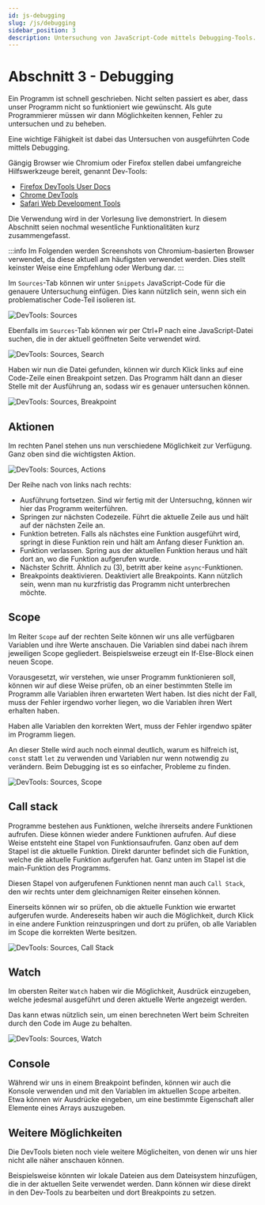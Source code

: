 ```yaml
---
id: js-debugging
slug: /js/debugging
sidebar_position: 3
description: Untersuchung von JavaScript-Code mittels Debugging-Tools.
---
```


# Abschnitt 3 - Debugging

Ein Programm ist schnell geschrieben. Nicht selten passiert es aber, dass unser
Programm nicht so funktioniert wie gewünscht. Als gute Programmierer müssen wir
dann Möglichkeiten kennen, Fehler zu untersuchen und zu beheben.

Eine wichtige Fähigkeit ist dabei das Untersuchen von ausgeführten Code
mittels Debugging.

Gängig Browser wie Chromium oder Firefox stellen dabei umfangreiche Hilfswerkzeuge
bereit, genannt Dev-Tools:

- [Firefox DevTools User Docs](https://firefox-source-docs.mozilla.org/devtools-user/)
- [Chrome DevTools](https://developer.chrome.com/docs/devtools)
- [Safari Web Development Tools](https://developer.apple.com/safari/tools/)

Die Verwendung wird in der Vorlesung live demonstriert. In diesem Abschnitt
seien nochmal wesentliche Funktionalitäten kurz zusammengefasst.

:::info
Im Folgenden werden Screenshots von Chromium-basierten Browser verwendet, da
diese aktuell am häufigsten verwendet werden. Dies stellt keinster Weise
eine Empfehlung oder Werbung dar.
:::

Im `Sources`-Tab können wir unter `Snippets` JavaScript-Code für die genauere
Untersuchung einfügen. Dies kann nützlich sein, wenn sich ein problematischer
Code-Teil isolieren ist.

![DevTools: Sources](/img/web/dev-tools-sources.png)

Ebenfalls im `Sources`-Tab können wir per Ctrl+P nach eine JavaScript-Datei
suchen, die in der aktuell geöffneten Seite verwendet wird.

![DevTools: Sources, Search](/img/web/dev-tools-sources-search.png)

Haben wir nun die Datei gefunden, können wir durch Klick links auf eine
Code-Zeile einen Breakpoint setzen. Das Programm hält dann an dieser Stelle
mit der Ausführung an, sodass wir es genauer untersuchen können.

![DevTools: Sources, Breakpoint](/img/web/dev-tools-breakpoint.png)

## Aktionen

Im rechten Panel stehen uns nun verschiedene Möglichkeit zur Verfügung. Ganz
oben sind die wichtigsten Aktion.

![DevTools: Sources, Actions](/img/web/dev-tools-actions.png)

Der Reihe nach von links nach rechts:

* Ausführung fortsetzen. Sind wir fertig mit der Untersuchng, können wir hier
  das Programm weiterführen.
* Springen zur nächsten Codezeile. Führt die aktuelle Zeile aus und hält auf
  der nächsten Zeile an.
* Funktion betreten. Falls als nächstes eine Funktion ausgeführt wird, springt
  in diese Funktion rein und hält am Anfang dieser Funktion an.
* Funktion verlassen. Spring aus der aktuellen Funktion heraus und hält dort
  an, wo die Funktion aufgerufen wurde.
* Nächster Schritt. Ähnlich zu (3), betritt aber keine `async`-Funktionen.
* Breakpoints deaktivieren. Deaktiviert alle Breakpoints. Kann nützlich sein,
  wenn man nu kurzfristig das Programm nicht unterbrechen möchte.


## Scope

Im Reiter `Scope` auf der rechten Seite können wir uns alle verfügbaren
Variablen und ihre Werte anschauen. Die Variablen sind dabei nach ihrem jeweiligen Scope
gegliedert. Beispielsweise erzeugt ein If-Else-Block einen neuen Scope.

Vorausgesetzt, wir verstehen, wie unser Programm funktionieren soll, können
wir auf diese Weise prüfen, ob an einer bestimmten Stelle im Programm alle
Variablen ihren erwarteten Wert haben. Ist dies nicht der Fall, muss der
Fehler irgendwo vorher liegen, wo die Variablen ihren Wert erhalten haben.

Haben alle Variablen den korrekten Wert, muss der Fehler irgendwo später im
Programm liegen.

An dieser Stelle wird auch noch einmal deutlich, warum es hilfreich ist, `const`
statt `let` zu verwenden und Variablen nur wenn notwendig zu verändern. Beim
Debugging ist es so einfacher, Probleme zu finden.

![DevTools: Sources, Scope](/img/web/dev-tools-scope.png)

## Call stack

Programme bestehen aus Funktionen, welche ihrerseits andere Funktionen aufrufen.
Diese können wieder andere Funktionen aufrufen. Auf diese Weise entsteht
eine Stapel von Funktionsaufrufen. Ganz oben auf dem Stapel ist die aktuelle
Funktion. Direkt darunter befindet sich die Funktion, welche die aktuelle Funktion
aufgerufen hat. Ganz unten im Stapel ist die main-Funktion des Programms.

Diesen Stapel von aufgerufenen Funktionen nennt man auch `Call Stack`, den
wir rechts unter dem gleichnamigen Reiter einsehen können.

Einerseits können wir so prüfen, ob die aktuelle Funktion wie erwartet aufgerufen
wurde. Andereseits haben wir auch die Möglichkeit, durch Klick in eine andere
Funktion reinzuspringen und dort zu prüfen, ob alle Variablen im Scope die
korrekten Werte besitzen.

![DevTools: Sources, Call Stack](/img/web/dev-tools-call-stack.png)

## Watch

Im obersten Reiter `Watch` haben wir die Möglichkeit, Ausdrück einzugeben,
welche jedesmal ausgeführt und deren aktuelle Werte angezeigt werden.

Das kann etwas nützlich sein, um einen berechneten Wert beim Schreiten durch
den Code im Auge zu behalten.

![DevTools: Sources, Watch](/img/web/dev-tools-watch.png)


## Console

Während wir uns in einem Breakpoint befinden, können wir auch die Konsole
verwenden und mit den Variablen im aktuellen Scope arbeiten. Etwa können
wir Ausdrücke eingeben, um eine bestimmte Eigenschaft aller Elemente eines
Arrays auszugeben.

## Weitere Möglichkeiten

Die DevTools bieten noch viele weitere Möglicheiten, von denen wir uns hier nicht
alle näher anschauen können.

Beispielsweise könnten wir lokale Dateien aus dem Dateisystem hinzufügen, die
in der aktuellen Seite verwendet werden. Dann können wir diese direkt in den
Dev-Tools zu bearbeiten und dort Breakpoints zu setzen.
